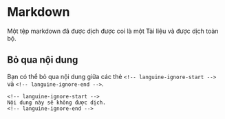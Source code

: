 # Markdown

Một tệp markdown đã được dịch được coi là một Tài liệu và được dịch toàn bộ.

## Bỏ qua nội dung

Bạn có thể bỏ qua nội dung giữa các thẻ `<!-- languine-ignore-start -->` và `<!-- languine-ignore-end -->`.

```mdx
<!-- languine-ignore-start -->
Nội dung này sẽ không được dịch.
<!-- languine-ignore-end -->
``` 